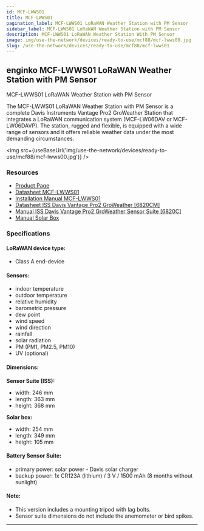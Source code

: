 ```yaml
---
id: MCF-LWWS01
title: MCF-LWWS01
pagination_label: MCF-LWWS01 LoRaWAN Weather Station with PM Sensor
sidebar_label: MCF-LWWS01 LoRaWAN Weather Station with PM Sensor
description: MCF-LWWS01 LoRaWAN Weather Station With PM Sensor
image: img/use-the-network/devices/ready-to-use/mcf88/mcf-lwws00.jpg
slug: /use-the-network/devices/ready-to-use/mcf88/mcf-lwws01
---
```



## enginko MCF-LWWS01 LoRaWAN Weather Station with PM Sensor

MCF-LWWS01 LoRaWAN Weather Station with PM Sensor

The MCF-LWWS01 LoRaWAN Weather Station with PM Sensor is a complete Davis Instruments Vantage Pro2 GroWeather Station
that integrates a LoRaWAN communication system (MCF-LW06DAV or MCF-LW06DAVP). The station, rugged and flexible,
is equipped with a wide range of sensors and it offers reliable weather data under the most demanding circumstances.

<img src={useBaseUrl('img/use-the-network/devices/ready-to-use/mcf88/mcf-lwws00.jpg')} />

### Resources

- [Product Page](https://enginko.com/en/solutions/weather-station-lorawan-mcf-lwws00/)
- [Datasheet MCF-LWWS01](https://enginko.com/wp-content/uploads/2020/09/enginko%C2%AE_datasheet_MCF-LWWS00-01-02-03_EN013W01.pdf)
- [Installation Manual MCF-LWWS01](https://www.enginko.com/support/doku.php?id=manual_mcf-lwws0x)
- [Datasheet ISS Davis Vantage Pro2 GroWeather [6820CM]](https://cdn.shopify.com/s/files/1/0515/5992/3873/files/6820_6820C_Spec_Sheet_Web.pdf?v=1631307649)
- [Manual ISS Davis Vantage Pro2 GroWeather Sensor Suite [6820C]](https://cdn.shopify.com/s/files/1/0515/5992/3873/files/07395-289_UM_6820.pdf)
- [Manual Solar Box](https://cdn.shopify.com/s/files/1/0515/5992/3873/files/07395-326_IM_06612_06614.pdf)

### Specifications

#### LoRaWAN device type:
- Class A end-device

#### Sensors:

- indoor temperature
- outdoor temperature
- relative humidity
- barometric pressure
- dew point
- wind speed
- wind direction
- rainfall
- solar radiation
- PM (PM1, PM2.5, PM10)
- UV (optional)

#### Dimensions:

**Sensor Suite (ISS):**
- width: 246 mm
- length: 363 mm
- height: 368 mm

**Solar box:**
- width: 254 mm
- length: 349 mm
- height: 105 mm

#### Battery Sensor Suite:

- primary power: solar power - Davis solar charger
- backup power: 1x CR123A (lithium) / 3 V / 1500 mAh (8 months without sunlight)

#### Note:

- This version includes a mounting tripod with lag bolts.
- Sensor suite dimensions do not include the anemometer or bird spikes.

---
